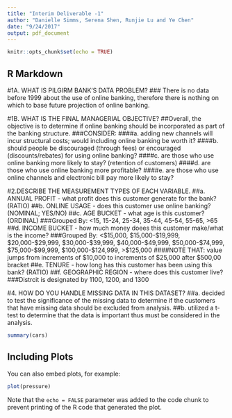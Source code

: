 ```yaml
---
title: "Interim Deliverable -1"
author: "Danielle Simms, Serena Shen, Runjie Lu and Ye Chen"
date: "9/24/2017"
output: pdf_document
---
```


```r
knitr::opts_chunk$set(echo = TRUE)
```

## R Markdown 

#1A. WHAT IS PILGIRM BANK'S DATA PROBLEM?
### There is no data before 1999 about the use of online banking, therefore there is nothing on which to base future projection of online banking.

#1B. WHAT IS THE FINAL MANAGERIAL OBJECTIVE?
##Overall, the objective is to determine if online banking should be incorporated as part of the banking structure.
###CONSIDER:
####a. adding new channels will incur structural costs; would including online banking be worth it?
####b. should people be discouraged (through fees) or encouraged (discounts/rebates) for using online banking?
####c. are those who use online banking more likely to stay? (retention of customers)
####d. are those who use online banking more profitable?
####e. are those who use online channels and electronic bill pay more likely to stay?

#2.DESCRIBE THE MEASUREMENT TYPES OF EACH VARIABLE.
##a. ANNUAL PROFIT - what profit does this customer generate for the bank? (RATIO)
##b. ONLINE USAGE - does this customer use online banking? (NOMINAL; YES/NO)
##c. AGE BUCKET - what age is this customer? (ORDINAL)
###Grouped By: <15, 15-24, 25-34, 35-44, 45-54, 55-65, >65
##d. INCOME BUCKET - how much money doees this customer make/what is the income?
###Grouped By: <$15,000, $15,000-$19,999, $20,000-$29,999, $30,000-$39,999, $40,000-$49,999, $50,000-$74,999, $75,000-$99,999, $100,000-$124,999, >$125,000
####NOTE THAT: value jumps from increments of $10,000 to increments of $25,000 after $500,00 bracket
##e. TENURE - how long has this customer has been using this bank? (RATIO)
##f. GEOGRAPHIC REGION - where does this customer live?
###Distrcit is designated by 1100, 1200, and 1300

#4. HOW DO YOU HANDLE MISSING DATA IN THIS DATASET?
##a. decided to test the significance of the missing data to determine if the customers that have missing data should be excluded from analysis.
##b. utilized a t-test to determine that the data is important thus must be considered in the analysis. 
```r
summary(cars)
```

## Including Plots

You can also embed plots, for example:

```r
plot(pressure)
```

Note that the `echo = FALSE` parameter was added to the code chunk to prevent printing of the R code that generated the plot.
